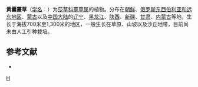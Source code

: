 {{Speciesbox 
| genus = Carex
| species = korshinskyi
| authority = Kom.
}}
'''黄囊薹草'''（[[学名|学名]]：{{lang|la|''Carex korshinskyi''}}）为[[莎草科|莎草科]][[薹草属|薹草属]]的植物。分布在[[朝鲜|朝鲜]]、[[俄罗斯东西伯利亚和远东地区|俄罗斯东西伯利亚和远东地区]]、[[蒙古|蒙古]]以及[[中国大陆|中国大陆]]的[[辽宁|辽宁]]、[[黑龙江|黑龙江]]、[[陕西|陕西]]、[[新疆|新疆]]、[[甘肃|甘肃]]、[[内蒙古|内蒙古]]等地，生长于海拔700米至1,300米的地区，一般生长在草原、山坡以及沙丘地带，目前尚未由人工引种栽培。

== 参考文献 ==
<div class="references-small">
* {{cite web| url =http://www.bioinfo.cn/db05/KmzwSpecies.php?action=view&id=6707| title =黄囊薹草| work =《中国高等植物数据库全库》| publisher =中国科学院微生物研究所| author =昆明植物研究所| accessdate =2009-02-24| deadurl =yes| archiveurl =https://web.archive.org/web/20160305005132/http://www.bioinfo.cn/db05/KmzwSpecies.php?action=view&id=6707| archivedate =2016-03-05}}
</div>
{{Taxonbar}}

{{DEFAULTSORT:Carex korshinskyi}}
[[Category:薹草属|H]]